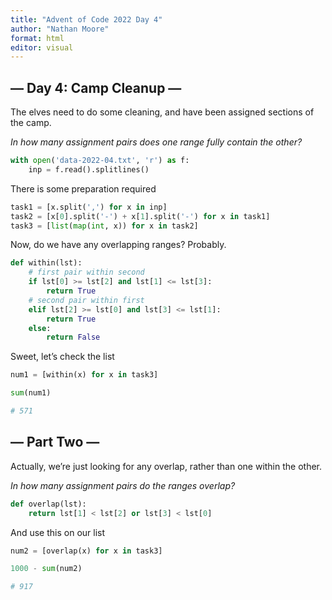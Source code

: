 ```yaml
---
title: "Advent of Code 2022 Day 4"
author: "Nathan Moore"
format: html
editor: visual
---
```


## --- Day 4: Camp Cleanup ---

The elves need to do some cleaning, and have been assigned sections of the camp.

*In how many assignment pairs does one range fully contain the other?*

```python

with open('data-2022-04.txt', 'r') as f:
    inp = f.read().splitlines()

```

There is some preparation required

```python

task1 = [x.split(',') for x in inp]
task2 = [x[0].split('-') + x[1].split('-') for x in task1]
task3 = [list(map(int, x)) for x in task2]

```

Now, do we have any overlapping ranges? Probably.

```python

def within(lst):
    # first pair within second
    if lst[0] >= lst[2] and lst[1] <= lst[3]:
        return True
    # second pair within first
    elif lst[2] >= lst[0] and lst[3] <= lst[1]:
        return True
    else:
        return False

```

Sweet, let's check the list

```python

num1 = [within(x) for x in task3]

sum(num1)

# 571
```

## --- Part Two ---

Actually, we're just looking for any overlap, rather than one within the other.

*In how many assignment pairs do the ranges overlap?*

```python

def overlap(lst):
    return lst[1] < lst[2] or lst[3] < lst[0]

```

And use this on our list

```python

num2 = [overlap(x) for x in task3]  

1000 - sum(num2)

# 917

```
